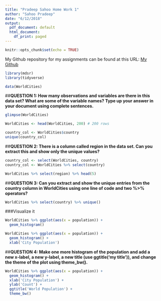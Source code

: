 ```yaml
---
title: "Pradeep Sahoo Home Work 1"
author: "Sahoo Pradeep"
date: "6/12/2018"
output:
  pdf_document: default
  html_document:
    df_print: paged
---
```


```r
knitr::opts_chunk$set(echo = TRUE)
```

My Github repository for my assignments can be found at this URL: [My Github ](https://github.com/Pradeep-Sahoo/R-Assignments/tree/master/R_Project1)


```r
library(mdsr)
library(tidyverse)
```

```r
data(WorldCities)
```

##**QUESTION 1: How many observations and variables are there in this data set? What are some of the variable names? Type up your answer in your document using complete sentences.**

```r
glimpse(WorldCities)
```
```r
WorldCities <- head(WorldCities, 200) # 200 rows
```

```r
country_col <- WorldCities$country
unique(country_col)
```

##**QUESTION 2: There is a column called region in the data set. Can you extract this and show only the unique values?**

```r
country_col <- select(WorldCities, country)
country_col <- WorldCities %>% select(country)
```

```r
WorldCities %>% select(region) %>% head(5)
```

##**QUESTION 3: Can you extract and show the unique entries from the country column in WorldCities using one line of code and two %>% operators?**

```r
WorldCities %>% select(country) %>% unique() 
```

###Visualize it

```r
WorldCities %>% ggplot(aes(x = population)) + 
  geom_histogram()
```

```r
WorldCities %>% ggplot(aes(x = population)) + 
  geom_histogram() + 
  xlab('City Population')
```

##**QUESTION 4: Make one more histogram of the population and add a new x-label, a new y-label, a new title (use ggtitle('my title')), and change the theme of the plot using theme_bw().**

```r
WorldCities %>% ggplot(aes(x = population)) + 
  geom_histogram() + 
  xlab('City Population') + 
  ylab('Count') +
  ggtitle('World Population') +
  theme_bw()
```





